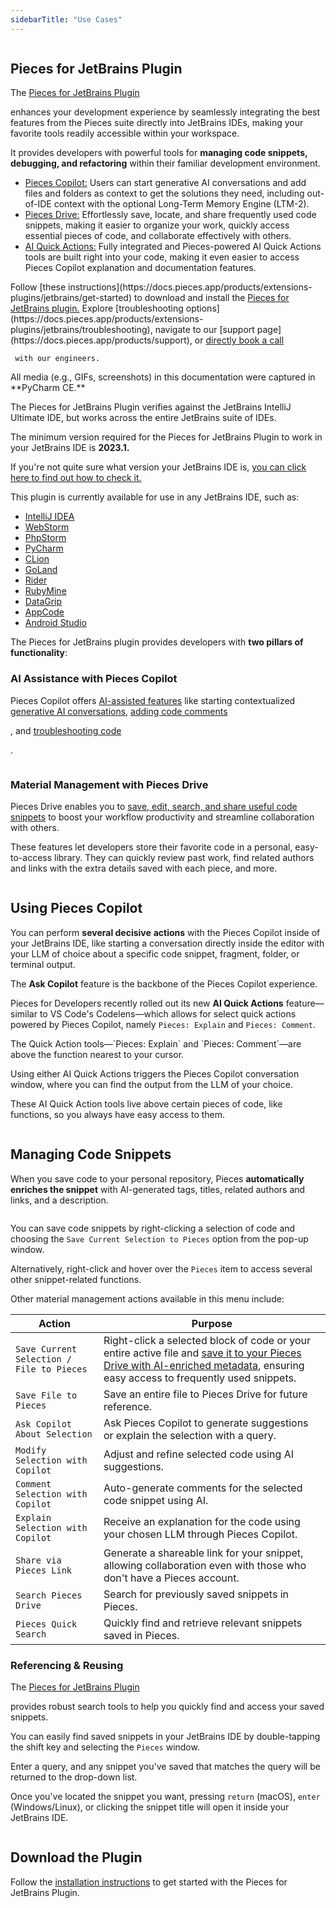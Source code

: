 ```yaml
---
sidebarTitle: "Use Cases"
---
```


<img
  className="mx-auto"
/>

## Pieces for JetBrains Plugin

The <a target="_blank" href="https://plugins.jetbrains.com/plugin/17328-pieces">
Pieces for JetBrains Plugin</a>

 enhances your development experience by seamlessly integrating the best features from the Pieces suite directly into JetBrains IDEs, making your favorite tools readily accessible within your workspace.

It provides developers with powerful tools for **managing code snippets, debugging, and refactoring** within their familiar development environment.

- [Pieces Copilot:](https://docs.pieces.app/products/extensions-plugins/jetbrains/copilot) Users can start generative AI conversations and add files and folders as context to get the solutions they need, including out-of-IDE context with the optional Long-Term Memory Engine (LTM-2).
- [Pieces Drive:](https://docs.pieces.app/products/extensions-plugins/jetbrains/drive) Effortlessly save, locate, and share frequently used code snippets, making it easier to organize your work, quickly access essential pieces of code, and collaborate effectively with others.
- [AI Quick Actions:](https://docs.pieces.app/products/extensions-plugins/jetbrains/copilot/chat#ai-quick-actions) Fully integrated and Pieces-powered AI Quick Actions tools are built right into your code, making it even easier to access Pieces Copilot explanation and documentation features.

<CardGroup cols={2}>
  <Card title="Getting Started">
    Follow [these instructions](https://docs.pieces.app/products/extensions-plugins/jetbrains/get-started) to download and install the <a target="_blank" href="https://plugins.jetbrains.com/plugin/17328-pieces">
    Pieces for JetBrains plugin.</a>
  </Card>
  <Card title="Support">
    Explore [troubleshooting options](https://docs.pieces.app/products/extensions-plugins/jetbrains/troubleshooting), navigate to our [support page](https://docs.pieces.app/products/support), or <a target="_blank" href="https://calendar.google.com/calendar/u/0/appointments/schedules/AcZssZ22WJ2Htd2wRMJhueCNYc0xbFBFCAN-khijcuoXACd_Uux3wIhgZeGkzDRcqD3teamAI-CwCHpr">
    directly book a call</a>

     with our engineers.
  </Card>
</CardGroup>

<guides-overview-card />

<Tip>
  All media (e.g., GIFs, screenshots) in this documentation were captured in **PyCharm CE.**
</Tip>

The Pieces for JetBrains Plugin verifies against the JetBrains IntelliJ Ultimate IDE, but works across the entire JetBrains suite of IDEs.

The minimum version required for the Pieces for JetBrains Plugin to work in your JetBrains IDE is **2023.1.**

If you're not quite sure what version your JetBrains IDE is, [you can click here to find out how to check it.](https://docs.pieces.app/products/extensions-plugins/jetbrains/configuration#checking-your-jetbrains-ide-version)

This plugin is currently available for use in any JetBrains IDE, such as:

- <a target="_blank" href="https://www.jetbrains.com/idea/">
  IntelliJ IDEA</a>
- <a target="_blank" href="https://www.jetbrains.com/webstorm/">
  WebStorm</a>
- <a target="_blank" href="https://www.jetbrains.com/phpstorm/">
  PhpStorm</a>
- <a target="_blank" href="https://www.jetbrains.com/pycharm/">
  PyCharm</a>
- <a target="_blank" href="https://www.jetbrains.com/clion/">
  CLion</a>
- <a target="_blank" href="https://www.jetbrains.com/go/">
  GoLand</a>
- <a target="_blank" href="https://www.jetbrains.com/rider/">
  Rider</a>
- <a target="_blank" href="https://www.jetbrains.com/ruby/">
  RubyMine</a>
- <a target="_blank" href="https://www.jetbrains.com/datagrip/">
  DataGrip</a>
- <a target="_blank" href="https://www.jetbrains.com/objc/">
  AppCode</a>
- <a target="_blank" href="https://developer.android.com/studio">
  Android Studio</a>

The Pieces for JetBrains plugin provides developers with **two pillars of functionality**:

### AI Assistance with Pieces Copilot

Pieces Copilot offers [AI-assisted features](https://docs.pieces.app/products/extensions-plugins/jetbrains/copilot) like starting contextualized [generative AI conversations](https://docs.pieces.app/products/extensions-plugins/jetbrains/copilot/chat), <a target="_blank" href="https://docs.pieces.app/products/extensions-plugins/jetbrains/copilot/documenting-code">
adding code comments</a>

, and <a target="_blank" href="https://docs.pieces.app/products/extensions-plugins/jetbrains/troubleshooting">
troubleshooting code</a>

.

<img
  className="mx-auto"
/>

### Material Management with Pieces Drive

Pieces Drive enables you to [save, edit, search, and share useful code snippets](https://docs.pieces.app/products/extensions-plugins/jetbrains/drive) to boost your workflow productivity and streamline collaboration with others.

These features let developers store their favorite code in a personal, easy-to-access library. They can quickly review past work, find related authors and links with the extra details saved with each piece, and more.

<img
  className="mx-auto"
/>

## Using Pieces Copilot

You can perform **several decisive** **actions** with the Pieces Copilot inside of your JetBrains IDE, like starting a conversation directly inside the editor with your LLM of choice about a specific code snippet, fragment, folder, or terminal output.

The **Ask Copilot** feature is the backbone of the Pieces Copilot experience.

Pieces for Developers recently rolled out its new **AI Quick Actions** feature—similar to VS Code's Codelens—which allows for select quick actions powered by Pieces Copilot, namely `Pieces: Explain` and `Pieces: Comment`.

<Tip>
  The Quick Action tools—`Pieces: Explain` and `Pieces: Comment`—are above the function nearest to your cursor.
</Tip>

Using either AI Quick Actions triggers the Pieces Copilot conversation window, where you can find the output from the LLM of your choice.

These AI Quick Action tools live above certain pieces of code, like functions, so you always have easy access to them.

<img
  className="mx-auto"
/>

## Managing Code Snippets

When you save code to your personal repository, Pieces **automatically enriches the snippet** with AI-generated tags, titles, related authors and links, and a description.

<img
  className="mx-auto"
/>

You can save code snippets by right-clicking a selection of code and choosing the `Save Current Selection to Pieces` option from the pop-up window.

Alternatively, right-click and hover over the `Pieces` item to access several other snippet-related functions.

Other material management actions available in this menu include:

| **Action**                                | **Purpose**                                                                                                                                                                                                                                                                                             |
| ----------------------------------------- | ------------------------------------------------------------------------------------------------------------------------------------------------------------------------------------------------------------------------------------------------------------------------------------------------------- |
| `Save Current Selection / File to Pieces` | Right-click a selected block of code or your entire active file and [save it to your Pieces Drive with AI-enriched metadata](https://docs.pieces.app/products/extensions-plugins/jetbrains/drive/save-snippets#whats-stored-when-you-save-a-snippet), ensuring easy access to frequently used snippets. |
| `Save File to Pieces`                     | Save an entire file to Pieces Drive for future reference.                                                                                                                                                                                                                                               |
| `Ask Copilot About Selection`             | Ask Pieces Copilot to generate suggestions or explain the selection with a query.                                                                                                                                                                                                                       |
| `Modify Selection with Copilot`           | Adjust and refine selected code using AI suggestions.                                                                                                                                                                                                                                                   |
| `Comment Selection with Copilot`          | Auto-generate comments for the selected code snippet using AI.                                                                                                                                                                                                                                          |
| `Explain Selection with Copilot`          | Receive an explanation for the code using your chosen LLM through Pieces Copilot.                                                                                                                                                                                                                       |
| `Share via Pieces Link`                   | Generate a shareable link for your snippet, allowing collaboration even with those who don't have a Pieces account.                                                                                                                                                                                     |
| `Search Pieces Drive`                     | Search for previously saved snippets in Pieces.                                                                                                                                                                                                                                                         |
| `Pieces Quick Search`                     | Quickly find and retrieve relevant snippets saved in Pieces.                                                                                                                                                                                                                                            |

### **Referencing & Reusing**

The <a target="_blank" href="https://plugins.jetbrains.com/plugin/17328-pieces">
Pieces for JetBrains Plugin</a>

 provides robust search tools to help you quickly find and access your saved snippets.

You can easily find saved snippets in your JetBrains IDE by double-tapping the shift key and selecting the `Pieces` window.

Enter a query, and any snippet you've saved that matches the query will be returned to the drop-down list.

Once you've located the snippet you want, pressing `return` (macOS), `enter` (Windows/Linux), or clicking the snippet title will open it inside your JetBrains IDE.

<img
  className="mx-auto"
/>

## Download the Plugin

Follow the [installation instructions](https://docs.pieces.app/products/extensions-plugins/jetbrains/get-started) to get started with the Pieces for JetBrains Plugin.